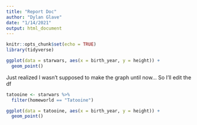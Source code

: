 ```yaml
---
title: "Report Doc"
author: "Dylan Glave"
date: "1/14/2021"
output: html_document
---
```


```r
knitr::opts_chunk$set(echo = TRUE)
library(tidyverse)

```


```r
ggplot(data = starwars, aes(x = birth_year, y = height)) +
  geom_point()
```

Just realized I wasn't supposed to make the graph until now... So I'll edit the df


```r
tatooine <- starwars %>% 
  filter(homeworld == "Tatooine")
```

```r

ggplot(data = tatooine, aes(x = birth_year, y = height)) +
  geom_point()

```

